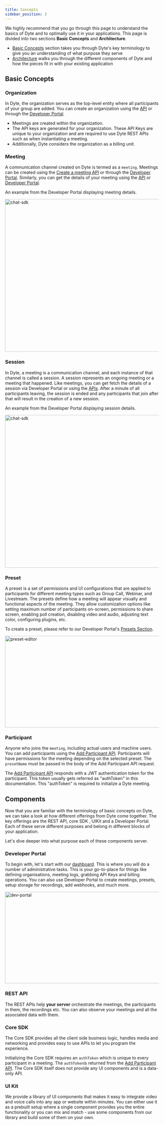 ```yaml
---
title: Concepts
sidebar_position: 3
---
```


We highly recommend that you go through this page to understand the basics of Dyte and to optimally use it in your applications. This page is divided into two sections **Basic Concepts** and **Architecture**.

- [Basic Concepts](#basic-concepts) section takes you through Dyte's key terminology to give you an understanding of what purpose they serve
- [Architecture](#architecture) walks you through the different components of Dyte and how the pieces fit in with your existing application

## Basic Concepts

### Organization

In Dyte, the organization serves as the top-level entity where all participants of your group are added. You can create an organization using the [API](/api#/operations/createOrg) or through the [Developer Portal](https://dev.dyte.io).

- Meetings are created within the organization.
- The API keys are generated for your organization. These API Keys are unique to your organization and are required to use Dyte REST APIs such as when instantiating a meeting.
- Additionally, Dyte considers the organization as a billing unit.

### Meeting

A communication channel created on Dyte is termed as a `meeting`. Meetings can be created using the [Create a meeting API](/api#/operations/create_meeting) or through the [Developer Portal](https://dev.dyte.io/meetings). Similarly, you can get the details of your meeting using the [API](/api#/operations/get_all_meetings) or [Developer Portal](https://dev.dyte.io/meetings).

An example from the Developer Portal displaying meeting details.

<img
  src="/static/guides/concept-meeting.png"
  width="800"
  height="500"
  alt="chat-sdk"
  className="concept-meeting-live-video"
/>

### Session

In Dyte, a meeting is a communication channel, and each instance of that channel is called a session. A session represents an ongoing meeting or a meeting that happened. Like meetings, you can get fetch the details of a session via Developer Portal or using the [APIs](/api#/operations/GetSessions).
After a minute of all participants leaving, the session is ended and any participants that join after that will result in the creation of a new session.

An example from the Developer Portal displaying session details.

<img
  src="/static/guides/session-details.png"
  width="800"
  height="500"
  alt="chat-sdk"
  className="session-details-live-video"
/>

### Preset

A preset is a set of permissions and UI configurations that are applied to participants for different meeting types such as Group Call, Webinar, and Livestream. The presets define how a meeting will appear visually and functional aspects of the meeting. They allow customization options like setting maximum number of participants on-screen, permissions to share screen, enabling poll creation, disabling video and audio, adjusting text color, configuring plugins, etc.

To create a preset, please refer to our Developer Portal's [Presets Section](https://dev.dyte.io/presets).

<img
  src="/static/guides/preset-editor-sample.png"
  width="600"
  height="300"
  alt="preset-editor"
  className="preset-editor-preview"
/>

### Participant

Anyone who joins the `meeting`, including actual users and machine users. You can add participants using the [Add Participant API](/api#/operations/add_participant). Participants will have permissions for the meeting depending on the selected preset. The `presetName` must be passed in the body of the Add Participant API request.

The [Add Participant API](/api#/operations/add_participant) responds with a JWT authentication token for the participant. This token usually gets referred as "authToken" in this documentation. This "authToken" is required to initialize a Dyte meeting.

## Components

Now that you are familiar with the terminology of basic concepts on Dyte, we can take a look at how different offerings from Dyte come together. The key offerings are the REST API, core SDK , UIKit and a Developer Portal. Each of these serve different purposes and belong in different blocks of your application.

Let's dive deeper into what purpose each of these components server.

### Developer Portal

To begin with, let's start with our [dashboard](https://dev.dyte.io/dashboard). This is where you will do a number of administrative tasks. This is your go-to-place for things like defining organisations, meeting logs, grabbing API Keys and billing operations.
You can also use Developer Portal to create meetings, presets, setup storage for recordings, add webhooks, and much more.

<img
  src="/static/guides/dev-portal.png"
  width="600"
  height="300"
  alt="dev-portal"
  className="dev-portal-preview"
/>

### REST API

The REST APIs help **your server** orchestrate the meetings, the participants in them, the recordings etc. You can also observe your meetings and all the associated data with them.

### Core SDK

The Core SDK provides all the client side business logic, handles media and networking and provides easy to use APIs to let you program the experience.

Initializing the Core SDK requires an `authToken` which is unique to every participant in a meeting. The `authToken`is returned from the [Add Participant API](/api#/operations/add_participant). The Core SDK itself does not provide any UI components and is a data-only API.

### UI Kit

We provide a library of UI components that makes it easy to integrate video and voice calls into any app or website within minutes. You can either use it as a prebuilt setup where a single component provides you the entire functionality or you can mix and match - use some components from our library and build some of them on your own.

<head>
  <title>Concepts Guide</title>
  <meta
    name="description"
    content="Explore the fundamental concepts of live video with Dyte. Follow our guide for a comprehensive understanding of live video principles."
  />
</head>
